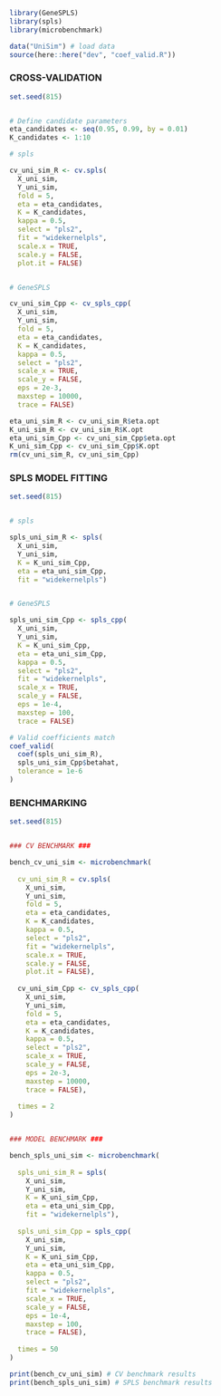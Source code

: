 
```r
library(GeneSPLS)
library(spls)
library(microbenchmark)

data("UniSim") # load data
source(here::here("dev", "coef_valid.R"))
```


### CROSS-VALIDATION

```r
set.seed(815)


# Define candidate parameters
eta_candidates <- seq(0.95, 0.99, by = 0.01)
K_candidates <- 1:10

# spls

cv_uni_sim_R <- cv.spls(
  X_uni_sim,
  Y_uni_sim,
  fold = 5,
  eta = eta_candidates,
  K = K_candidates,
  kappa = 0.5,
  select = "pls2",
  fit = "widekernelpls",
  scale.x = TRUE,
  scale.y = FALSE,
  plot.it = FALSE)


# GeneSPLS

cv_uni_sim_Cpp <- cv_spls_cpp(
  X_uni_sim,
  Y_uni_sim,
  fold = 5,
  eta = eta_candidates,
  K = K_candidates,
  kappa = 0.5,
  select = "pls2",
  scale_x = TRUE,
  scale_y = FALSE,
  eps = 2e-3,
  maxstep = 10000,
  trace = FALSE)

eta_uni_sim_R <- cv_uni_sim_R$eta.opt
K_uni_sim_R <- cv_uni_sim_R$K.opt
eta_uni_sim_Cpp <- cv_uni_sim_Cpp$eta.opt
K_uni_sim_Cpp <- cv_uni_sim_Cpp$K.opt
rm(cv_uni_sim_R, cv_uni_sim_Cpp)
```


### SPLS MODEL FITTING

```r
set.seed(815)


# spls

spls_uni_sim_R <- spls(
  X_uni_sim,
  Y_uni_sim,
  K = K_uni_sim_Cpp,
  eta = eta_uni_sim_Cpp,
  fit = "widekernelpls")


# GeneSPLS

spls_uni_sim_Cpp <- spls_cpp(
  X_uni_sim,
  Y_uni_sim,
  K = K_uni_sim_Cpp,
  eta = eta_uni_sim_Cpp,
  kappa = 0.5,
  select = "pls2",
  fit = "widekernelpls",
  scale_x = TRUE,
  scale_y = FALSE,
  eps = 1e-4,
  maxstep = 100,
  trace = FALSE)

# Valid coefficients match
coef_valid(
  coef(spls_uni_sim_R),
  spls_uni_sim_Cpp$betahat,
  tolerance = 1e-6
)
```


### BENCHMARKING

```r
set.seed(815)


### CV BENCHMARK ###

bench_cv_uni_sim <- microbenchmark(
  
  cv_uni_sim_R = cv.spls(
    X_uni_sim,
    Y_uni_sim,
    fold = 5,
    eta = eta_candidates,
    K = K_candidates,
    kappa = 0.5,
    select = "pls2",
    fit = "widekernelpls",
    scale.x = TRUE,
    scale.y = FALSE,
    plot.it = FALSE),
  
  cv_uni_sim_Cpp <- cv_spls_cpp(
    X_uni_sim,
    Y_uni_sim,
    fold = 5,
    eta = eta_candidates,
    K = K_candidates,
    kappa = 0.5,
    select = "pls2",
    scale_x = TRUE,
    scale_y = FALSE,
    eps = 2e-3,
    maxstep = 10000,
    trace = FALSE),
  
  times = 2
)


### MODEL BENCHMARK ###

bench_spls_uni_sim <- microbenchmark(
  
  spls_uni_sim_R = spls(
    X_uni_sim,
    Y_uni_sim,
    K = K_uni_sim_Cpp,
    eta = eta_uni_sim_Cpp,
    fit = "widekernelpls"),
  
  spls_uni_sim_Cpp = spls_cpp(
    X_uni_sim,
    Y_uni_sim,
    K = K_uni_sim_Cpp,
    eta = eta_uni_sim_Cpp,
    kappa = 0.5,
    select = "pls2",
    fit = "widekernelpls",
    scale_x = TRUE,
    scale_y = FALSE,
    eps = 1e-4,
    maxstep = 100,
    trace = FALSE),
  
  times = 50
)
```

```r
print(bench_cv_uni_sim) # CV benchmark results
print(bench_spls_uni_sim) # SPLS benchmark results
```

